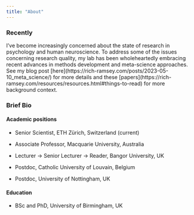 ```yaml
---
title: "About"
---
```


### Recently

I've become increasingly concerned about the state of research in psychology and human neuroscience. To address some of the issues concerning research quality, my lab has been wholeheartedly embracing recent advances in methods development and meta-science approaches. See my blog post \[here\](https://rich-ramsey.com/posts/2023-05-10_meta_science/) for more details and these \[papers\](https://rich-ramsey.com/resources/resources.html#things-to-read) for more background context.

### Brief Bio

#### Academic positions

-   Senior Scientist, ETH Zürich, Switzerland (current)

-   Associate Professor, Macquarie University, Australia

-   Lecturer → Senior Lecturer → Reader, Bangor University, UK

-   Postdoc, Catholic University of Louvain, Belgium

-   Postdoc, University of Nottingham, UK

#### Education

-   BSc and PhD, University of Birmingham, UK
